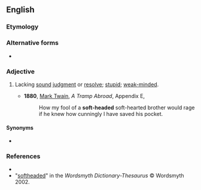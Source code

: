 ==English==

===Etymology===
{{suffix|soft|headed|lang=en}}

===Alternative forms===
* {{l|en|soft-headed}}

===Adjective===
{{en-adj}}

# {{lb|en|informal}} Lacking [[sound]] [[judgment]] or [[resolve]]; [[stupid]]; [[weak-minded]].
#* '''1880''', [[w:Mark_Twain|Mark Twain]], ''A Tramp Abroad'', Appendix E,
#*: How my fool of a '''soft-headed''' soft-hearted brother would rage if he knew how cunningly I have saved his pocket.

====Synonyms====
* {{l|en|soft in the head}}

===References===
* {{R:Dictionary.com}}
* "[http://www.wordsmyth.net/live/home.php?script=search&matchent=softheaded&matchtype=exact softheaded]" in the ''Wordsmyth Dictionary-Thesaurus'' © Wordsmyth 2002.